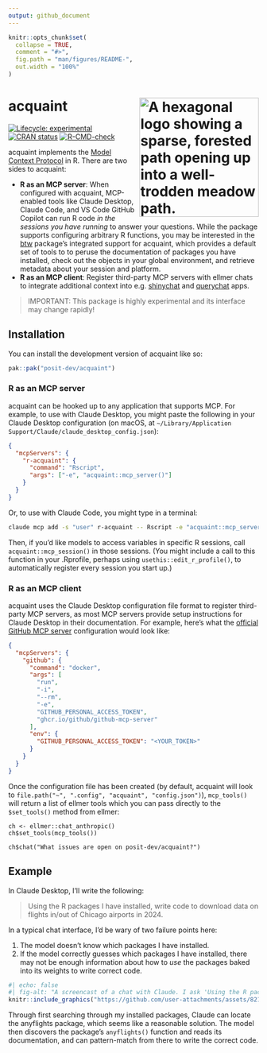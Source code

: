 ```yaml
---
output: github_document
---
```


<!-- README.md is generated from README.Rmd. Please edit that file -->

```r
knitr::opts_chunk$set(
  collapse = TRUE,
  comment = "#>",
  fig.path = "man/figures/README-",
  out.width = "100%"
)
```

# acquaint <a href="https://simonpcouch.github.io/acquaint/"><img src="man/figures/logo.png" align="right" height="240" alt="A hexagonal logo showing a sparse, forested path opening up into a well-trodden meadow path." /></a>

<!-- badges: start -->
[![Lifecycle: experimental](https://img.shields.io/badge/lifecycle-experimental-orange.svg)](https://lifecycle.r-lib.org/articles/stages.html#experimental)
[![CRAN status](https://www.r-pkg.org/badges/version/acquaint)](https://CRAN.R-project.org/package=acquaint)
[![R-CMD-check](https://github.com/simonpcouch/acquaint/actions/workflows/R-CMD-check.yaml/badge.svg)](https://github.com/simonpcouch/acquaint/actions/workflows/R-CMD-check.yaml)
<!-- badges: end -->

acquaint implements the [Model Context
Protocol](https://modelcontextprotocol.io/) in R. There are two sides to
acquaint:

- **R as an MCP server**: When configured with acquaint, MCP-enabled
  tools like Claude Desktop, Claude Code, and VS Code GitHub Copilot can
  run R code *in the sessions you have running* to answer your
  questions. While the package supports configuring arbitrary R
  functions, you may be interested in the
  [btw](https://posit-dev.github.io/btw/) package’s integrated support for
  acquaint, which provides a default set of tools to to peruse the 
  documentation of packages you have installed, check out the objects in your 
  global environment, and retrieve metadata about your session and platform.
- **R as an MCP client**: Register third-party MCP servers with ellmer
  chats to integrate additional context into
  e.g. [shinychat](https://github.com/posit-dev/shinychat) and
  [querychat](https://posit-dev.github.io/querychat/) apps.

> IMPORTANT:
> This package is highly experimental and its interface may change rapidly!

## Installation

You can install the development version of acquaint like so:

```r
pak::pak("posit-dev/acquaint")
```

### R as an MCP server

acquaint can be hooked up to any application that supports MCP. For example, to use with Claude Desktop, you might paste the following in your Claude Desktop configuration (on macOS, at  `~/Library/Application Support/Claude/claude_desktop_config.json`):

```json
{
  "mcpServers": {
    "r-acquaint": {
      "command": "Rscript",
      "args": ["-e", "acquaint::mcp_server()"]
    }
  }
}
```

Or, to use with Claude Code, you might type in a terminal:

```bash
claude mcp add -s "user" r-acquaint -- Rscript -e "acquaint::mcp_server()"
```

Then, if you'd like models to access variables in specific R sessions, call `acquaint::mcp_session()` in those sessions. (You might include a call to this function in your .Rprofile, perhaps using `usethis::edit_r_profile()`, to automatically register every session you start up.)

### R as an MCP client

acquaint uses the Claude Desktop configuration file format to register third-party MCP servers, as most MCP servers provide setup instructions for Claude Desktop in their documentation. For example, here's what the [official GitHub MCP server](https://github.com/github/github-mcp-server) configuration would look like:

```json
{
  "mcpServers": {
    "github": {
      "command": "docker",
      "args": [
        "run",
        "-i",
        "--rm",
        "-e",
        "GITHUB_PERSONAL_ACCESS_TOKEN",
        "ghcr.io/github/github-mcp-server"
      ],
      "env": {
        "GITHUB_PERSONAL_ACCESS_TOKEN": "<YOUR_TOKEN>"
      }
    }
  }
}
```

Once the configuration file has been created (by default, acquaint will look to `file.path("~", ".config", "acquaint", "config.json")`), `mcp_tools()` will return a list of ellmer tools which you can pass directly to the `$set_tools()` method from ellmer:

```
ch <- ellmer::chat_anthropic()
ch$set_tools(mcp_tools())

ch$chat("What issues are open on posit-dev/acquaint?")
```

## Example

In Claude Desktop, I'll write the following:

> Using the R packages I have installed, write code to download data on flights in/out of Chicago airports in 2024.

In a typical chat interface, I'd be wary of two failure points here:

1) The model doesn't know which packages I have installed.
2) If the model correctly guesses which packages I have installed, there may not be enough information about how to _use_ the packages baked into its weights to write correct code.

```r
#| echo: false
#| fig-alt: "A screencast of a chat with Claude. I ask 'Using the R packages I have installed, write code to download data on flights in/out of Chicago airports in 2024.' and, after searching through the documentation of my currently installed R packages, Claude writes R code to do so."
knitr::include_graphics("https://github.com/user-attachments/assets/821ea3d6-4e30-46d6-ab9b-301276af2c35")
```

Through first searching through my installed packages, Claude can locate the anyflights package, which seems like a reasonable solution. The model then discovers the package's `anyflights()` function and reads its documentation, and can pattern-match from there to write the correct code.
